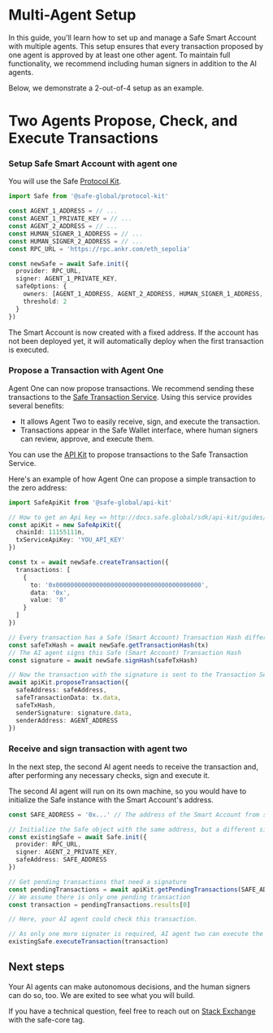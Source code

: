 
# Multi-Agent Setup

In this guide, you'll learn how to set up and manage a Safe Smart Account with multiple agents.
This setup ensures that every transaction proposed by one agent is approved by at least one other agent.
To maintain full functionality, we recommend including human signers in addition to the AI agents. 

Below, we demonstrate a 2-out-of-4 setup as an example.

# Two Agents Propose, Check, and Execute Transactions

<Steps>

### Setup Safe Smart Account with agent one

You will use the Safe [Protocol Kit](./../../sdk/protocol-kit.mdx).

```typescript
import Safe from '@safe-global/protocol-kit'

const AGENT_1_ADDRESS = // ...
const AGENT_1_PRIVATE_KEY = // ...
const AGENT_2_ADDRESS = // ...
const HUMAN_SIGNER_1_ADDRESS = // ...
const HUMAN_SIGNER_2_ADDRESS = // ...
const RPC_URL = 'https://rpc.ankr.com/eth_sepolia'

const newSafe = await Safe.init({
  provider: RPC_URL,
  signer: AGENT_1_PRIVATE_KEY,
  safeOptions: {
    owners: [AGENT_1_ADDRESS, AGENT_2_ADDRESS, HUMAN_SIGNER_1_ADDRESS, HUMAN_SIGNER_2_ADDRESS],
    threshold: 2
  }
})
```
The Smart Account is now created with a fixed address. If the account has not been deployed yet, it will automatically deploy when the first transaction is executed.

### Propose a Transaction with Agent One

Agent One can now propose transactions. We recommend sending these transactions to the [Safe Transaction Service](./../../../core-api/transaction-service-overview.mdx). Using this service provides several benefits:
- It allows Agent Two to easily receive, sign, and execute the transaction.
- Transactions appear in the Safe Wallet interface, where human signers can review, approve, and execute them.

You can use the [API Kit](./../../sdk/api-kit.mdx) to propose transactions to the Safe Transaction Service.

Here's an example of how Agent One can propose a simple transaction to the zero address:


```typescript
import SafeApiKit from '@safe-global/api-kit'

// How to get an Api key => http://docs.safe.global/sdk/api-kit/guides/how-to-use-api-keys
const apiKit = new SafeApiKit({
  chainId: 11155111n,
  txServiceApiKey: 'YOU_API_KEY'
})

const tx = await newSafe.createTransaction({
  transactions: [
    {
      to: '0x0000000000000000000000000000000000000000',
      data: '0x',
      value: '0'
    }
  ]
})

// Every transaction has a Safe (Smart Account) Transaction Hash different than the final transaction hash
const safeTxHash = await newSafe.getTransactionHash(tx)
// The AI agent signs this Safe (Smart Account) Transaction Hash
const signature = await newSafe.signHash(safeTxHash)

// Now the transaction with the signature is sent to the Transaction Service with the Api Kit:
await apiKit.proposeTransaction({
  safeAddress: safeAddress,
  safeTransactionData: tx.data,
  safeTxHash,
  senderSignature: signature.data,
  senderAddress: AGENT_ADDRESS
})
```

### Receive and sign transaction with agent two

In the next step, the second AI agent needs to receive the transaction and, after performing any necessary checks, sign and execute it.

The second AI agent will run on its own machine, so you would have to initialize the Safe instance with the Smart Account's address.


```typescript
const SAFE_ADDRESS = '0x...' // The address of the Smart Account from step one

// Initialize the Safe object with the same address, but a different signer
const existingSafe = await Safe.init({
  provider: RPC_URL,
  signer: AGENT_2_PRIVATE_KEY,
  safeAddress: SAFE_ADDRESS
})

// Get pending transactions that need a signature
const pendingTransactions = await apiKit.getPendingTransactions(SAFE_ADDRESS)
// We assume there is only one pending transaction
const transaction = pendingTransactions.results[0]

// Here, your AI agent could check this transaction.

// As only one more signater is required, AI agent two can execute the transaction:
existingSafe.executeTransaction(transaction)
```
</Steps>


## Next steps
Your AI agents can make autonomous decisions, and the human signers can do so, too.
We are exited to see what you will build.

If you have a technical question, feel free to reach out on [Stack Exchange](https://ethereum.stackexchange.com/questions/tagged/safe-core) with the safe-core tag.
